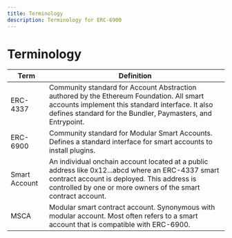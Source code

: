 ```yaml
---
title: Terminology
description: Terminology for ERC-6900
---
```


# Terminology

| Term          | Definition                                                                                                                                                                                                       |
| ------------- | ---------------------------------------------------------------------------------------------------------------------------------------------------------------------------------------------------------------- |
| ERC-4337      | Community standard for Account Abstraction authored by the Ethereum Foundation. All smart accounts implement this standard interface. It also defines standard for the Bundler, Paymasters, and Entrypoint.      |
| ERC-6900      | Community standard for Modular Smart Accounts. Defines a standard interface for smart accounts to install plugins.                                                                                               |
| Smart Account | An individual onchain account located at a public address like 0x12...abcd where an ERC-4337 smart contract account is deployed. This address is controlled by one or more owners of the smart contract account. |
| MSCA          | Modular smart contract account. Synonymous with modular account. Most often refers to a smart account that is compatible with ERC-6900.                                                                          |
